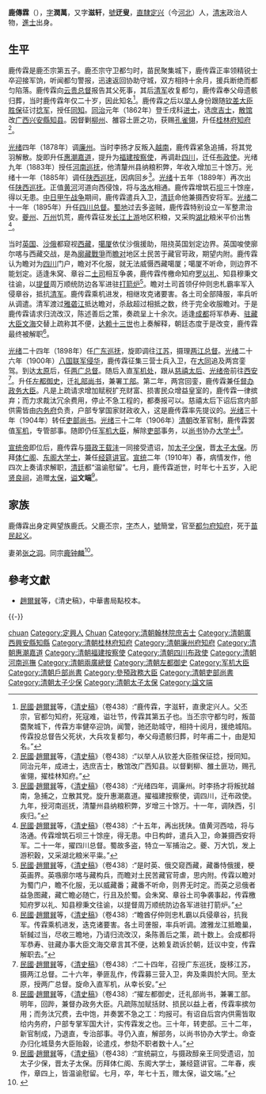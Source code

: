 {{明清人物信息框
| 姓名 = 鹿傳霖
| 原名 =
| 圖片名稱= Lu Chuanlin.jpg
| 圖片大小 = 230px
| 圖片說明 = 鹿傳霖像
| 最高職務 = 誥授光祿大夫太子太保東閣大學士
| 國家 = 大清
| 籍貫 = [[直隶省|直隸]][[定兴县|定兴县]]
| 族裔 = 
| 旗籍 = 
| 字號 = 字潤萬，又字滋軒，號迂叟
| 諡號 = 文端
| 出生日期 = [[道光|道光]]十六年（1836年）
| 出生地點 = [[貴州|貴州]][[郎岱廳|郎岱廳]]
| 逝世日期 = [[宣統|宣統]]二年（1910年）
| 逝世地點 = [[北京城|京師]][[顺天府|顺天府]]
| 墓葬 =
| 配偶 = 
| 親屬 = [[张之洞|张之洞]]（内弟）<br />[[鹿钟麟|鹿钟麟]]（同宗）
| 出身 = 
*同治元年壬戌科進士出身
| 經歷 = 
| 著作 =
}}

'''鹿傳霖'''（{{bd|1836年||1910年|catIdx=L鹿}}），[[表字|字]]'''潤萬'''，又字'''滋轩'''，[[號|號]]'''迂叟'''，[[直隶省|直隸]][[定兴|定兴]]（今[[河北|河北]]）人，[[清末|清末]]政治人物，[[進士|進士]]出身。

== 生平 ==
鹿传霖是鹿丕宗第五子。鹿丕宗守卫都匀时，苗民聚集城下，鹿传霖正率领精锐士卒迎接军饷，听闻都匀警报，迅速返回协助守城，双方相持十余月，援兵断绝而都匀陷落。鹿传霖向[[云贵总督|云贵总督]]报告其父死事，其后[[清军|清军]]收复都匀，鹿传霖奉父母遗骸归葬，当时鹿传霖年仅二十岁，因此知名<ref>[[中華民國|民國]]·[[趙爾巽|趙爾巽]]等，《[[清史稿|清史稿]]》（卷438）:“鹿传霖，字滋轩，直隶定兴人。父丕宗，官都匀知府，死寇难，谥壮节，传霖其第五子也。当丕宗守都匀时，叛苗麕聚城下，传霖方率健卒迎饷，闻警，驰还助城守，相持十阅月，援绝城陷。传霖投总督告父死状，大兵攻复都匀，奉父母遗骸归葬，时年甫二十，由是知名。”</ref>。鹿传霖之后以[[举人|举人]]身份跟随[[钦差大臣|钦差大臣]][[胜保|胜保]]征讨[[捻军|捻军]]，授任[[同知|同知]]。[[同治|同治]]元年（1862年）登壬戌科[[进士|进士]]，选[[庶吉士|庶吉士]]，[[散馆|散馆]]改[[广西|广西]][[兴安縣|兴安縣]][[知县|知县]]。因督剿[[柳州|柳州]]、雒容土匪之功，获赐[[清朝官员服饰#翎羽|孔雀翎]]，升任[[桂林府|桂林府]][[知府|知府]]<ref>[[中華民國|民國]]·[[趙爾巽|趙爾巽]]等，《[[清史稿|清史稿]]》（卷438）:“以举人从钦差大臣胜保征捻，授同知。同治元年，成进士，选庶吉士，散馆改广西知县。以督剿柳、雒土匪功，赐孔雀翎，擢桂林知府。”</ref>。

[[光绪|光绪]]四年（1878年）调[[廉州|廉州]]。当时李扬才反叛入[[越南|越南]]，鹿传霖紧急追捕，将其党羽解散。旋即升任[[惠潮嘉道|惠潮嘉道]]，提升为[[福建|福建]][[按察使|按察使]]，再调赴[[四川|四川]]，迁任[[布政使|布政使]]。光绪九年（1883年）授任[[河南巡抚|河南巡抚]]，他清釐州县纳粮积弊，年收入增加三十馀万。光绪十一年（1885年）调任[[陕西巡抚|陕西巡抚]]，因病回乡<ref>[[中華民國|民國]]·[[趙爾巽|趙爾巽]]等，《[[清史稿|清史稿]]》（卷438）:“光绪四年，调廉州。时李扬才将叛扰越南，急捕之，立散其党。旋升惠潮嘉道。擢福建按察使，调四川，迁布政使。九年，授河南巡抚，清釐州县纳粮积弊，岁增三十馀万。十一年，调陕西，引疾归。”</ref>。[[光绪|光绪]]十五年（1889年）再次出任[[陕西巡抚|陕西巡抚]]。正值[[黄河|黄河]]河道向西侵蚀，将与[[洛水|洛水]]相通。鹿传霖增筑石[[坝|坝]]三十馀座，得以无患。[[中日甲午战争|中日甲午战争]]期间，鹿传霖遣兵入卫，[[清廷|清廷]]命他兼摄西安将军。[[光绪|光绪]]二十一年（1895年）升任[[四川总督|四川总督]]。[[蜀地|蜀地]]过去多盗贼，鹿传霖特别设立一军整肃治安。[[夔州|夔州]]、[[万州|万州]]饥荒，鹿传霖征发[[长江上游|长江上游]]地区积粮，又采购[[湖北|湖北]]粮米平价出售<ref>[[中華民國|民國]]·[[趙爾巽|趙爾巽]]等，《[[清史稿|清史稿]]》（卷438）:“十五年，再出抚陕。值黄河西啮，将与洛通。传霖增筑石坝三十馀座，得无患。中日构衅，遣兵入卫，命兼摄西安将军。二十一年，擢四川总督。蜀故多盗，特立一军捕治之。夔、万大饥，发上游积穀，又采湖北粮米平粜。”</ref>。

当时[[英国|英国]]、[[沙俄|沙俄]]都窥视[[西藏|西藏]]，[[噶厦|噶厦]]依仗沙俄援助，阻挠英国划定边界。英国唆使廓尔喀与西藏交战，是為[[廓藏戰爭|廓藏戰爭]]而[[瞻对|瞻对]]地区土民苦于藏官苛政，期望内附。鹿传霖认为瞻对为[[四川|四川]]门户，瞻对不化服，就无法威慑西藏噶厦；噶厦不听命，则边界不能划定。适逢朱窝、章谷二[[土司|土司]]相互争袭，鹿传霖传檄命知府[[罗以礼|罗以礼]]、知县穆秉文往谕，以[[提督|提督]]周万顺统防边各军进驻[[打箭炉|打箭炉]]<ref>[[中華民國|民國]]·[[趙爾巽|趙爾巽]]等，《[[清史稿|清史稿]]》（卷438）:“是时英、俄交窥西藏，藏番恃俄援，梗英画界。英嗾廓尔喀与藏构兵，而瞻对土民苦藏官苛虐，思内附。传霖以瞻对为蜀门户，瞻不化服，无以威藏番；藏番不听命，则界无时定。而英之忌俄者益急图藏，藏亡瞻必随亡，行且及於蜀。会朱窝、章谷土司争袭事起，传霖檄知府罗以礼、知县穆秉文往谕，以提督周万顺统防边各军进驻打箭炉。”</ref>。瞻对土司首领仔仲则忠札霸率军入侵章谷，抵抗[[清军|清军]]。鹿传霖乘机进发，相继攻克诸要害。各土司全部降服，率兵听从调遣。清军渡过[[雅砻江|雅砻江]]抵达瞻对，杀敌超过相抵之数，终于完全收服瞻对。于是鹿传霖请求归流改汉，陈述善后之策，奏疏呈上十余次。适逢[[成都|成都]]将军恭寿、[[驻藏大臣|驻藏大臣]][[文海|文海]]交替上疏称其不便，[[达赖十三世|达赖十三世]]也上奏解释，朝廷态度于是改变，鹿传霖最终被解职<ref>[[中華民國|民國]]·[[趙爾巽|趙爾巽]]等，《[[清史稿|清史稿]]》（卷438）:“瞻酋仔仲则忠札霸以兵侵章谷，抗我军。传霖乘机进发，迭克诸要害。各土司詟服，率兵听调。渡雅龙江抵瞻巢，斩馘过当，尽收三瞻地，乃请归流改汉，条陈善后之策，疏十数上。会成都将军恭寿、驻藏办事大臣文海交章言其不便，达赖复疏诉於朝，廷议中变，传霖解职去。”</ref>。

[[光绪|光绪]]二十四年（1898年）任[[广东巡抚|广东巡抚]]，旋即调往[[江苏|江苏]]，摄理[[两江总督|两江总督]]。[[光绪|光绪]]二十六年（1900年）[[八国联军侵华|八国联军侵华]]，鹿传霖征集三营士兵入卫，在[[大同|大同]]追及两宫銮驾。到达[[太原|太原]]后，任[[两广总督|两广总督]]。随后入直[[军机处|军机处]]，跟从[[慈禧太后|慈禧太后]]、[[光绪帝|光绪帝]]前往[[西安|西安]]<ref>[[中華民國|民國]]·[[趙爾巽|趙爾巽]]等，《[[清史稿|清史稿]]》（卷438）:“二十四年，召授广东巡抚，旋移江苏，摄两江总督。二十六年，拳匪乱作，传霖募三营入卫，奔及乘舆於大同。至太原，授两广总督。旋命入直军机，从幸长安。”</ref>。升任[[左都御史|左都御史]]，迁[[礼部尚书|礼部尚书]]，兼署[[工部|工部]]。第二年，两宫回銮，鹿传霖兼任[[政务处|督办政务大臣]]。凡是上疏请求增加赋税扩充财富、损害民众增益皇室的，鹿传霖一律摈弃；而力求裁汰冗余费用，停止不急工程的，都奏报可以。慈禧太后下诏后宫内部供需皆由[[内务府|内务府]]负责，户部专掌国家财政收入，这是鹿传霖率先提议的。[[光绪|光绪]]三十年（1904年）转任[[吏部尚书|吏部尚书]]。[[光绪|光绪]]三十二年（1906年）[[清朝|清朝]]改革官制，鹿传霖罢值[[军机|军机]]，专管部事。随即仍任[[军机大臣|军机大臣]]，解除[[吏部|吏部]]事务，以[[尚书|尚书]]协办[[大学士|大学士]]<ref>[[中華民國|民國]]·[[趙爾巽|趙爾巽]]等，《[[清史稿|清史稿]]》（卷438）:“擢左都御史，迁礼部尚书，兼署工部。明年，回跸，兼督办政务大臣。凡疏陈加赋括财、损民以益上者，传霖率摈勿用；而务汰冗费，去中饱，并奏罢不急之工：均报可。有诏自后宫内供需皆取给内务府，户部专掌军国大计，实传霖发之也。三十年，转吏部。三十二年，新官制成，乃退直，专治部事。寻仍入直，解部务，以尚书协办大学士。命查办归化城垦务大臣贻穀，论遣戍，参劾不职者数十人。”</ref>。

[[宣统帝|宣统帝]]即位后，鹿传霖与[[摄政王|摄政王]][[载沣|载沣]]一同接受遗诏，加[[太子少保|太子少保]]，晋[[太子太保|太子太保]]。历拜[[体仁阁|体仁阁]]、[[东阁大学士|东阁大学士]]，兼任[[经筵讲官|经筵讲官]]。[[宣统|宣统]]二年（1910年）春，病情发作，他四次上奏请求解职，[[清廷|清廷]]都“温谕慰留”。七月，鹿传霖逝世，时年七十五岁，入祀[[贤良祠|贤良祠]]，追赠[[太保|太保]]，[[谥|谥]]'''文端'''<ref>[[中華民國|民國]]·[[趙爾巽|趙爾巽]]等，《[[清史稿|清史稿]]》（卷438）:“宣统嗣立，与摄政醇亲王同受遗诏，加太子少保，晋太子太保。历拜体仁阁、东阁大学士，兼经筵讲官。二年春，疾作，章四上，皆温谕慰留。七月，卒，年七十五，赠太保，谥文端。”</ref>。

== 家族 ==
鹿傳霖出身定興望族鹿氏。父鹿丕宗，[[表字|字]]杰人，[[號|號]]簡堂，官至[[都匀府|都匀府]][[知府|知府]]，死于[[苗民起义|苗民起义]]。

妻弟[[张之洞|张之洞]]。同宗[[鹿钟麟|鹿钟麟]]<ref>{{cite journal|author1=王凡|title=鹿钟麟与清皇室出宫|journal=名人传记(上半月)|year=2011|issue=10}}</ref>。

== 參考文獻 ==
{{Reflist}}
*[[趙爾巽|趙爾巽]]等，《清史稿》，中華書局點校本。

{{-}}
{{start box}}
{{s-off}}
{{succession box|[[德壽_(人物)|德壽]]|[[陶模|陶模]]|[[兩廣總督|兩廣總督]]|<small>光緒二十六年<br>（1900年9月16日－1900年9月26日）</small>}}
{{succession box|[[王文韶|王文韶]]|[[趙爾巽|趙爾巽]]|[[清朝户部尚书列表#户部汉尚书|戶部漢尚書]]|<small>光緒二十六年十月癸丑－光緒三十年七月庚辰<br>（1900年12月6日－1904年8月14日）</small>}}
{{succession box|[[張百熙|張百熙]]|職位裁撤|[[清朝吏部尚书列表#吏部汉尚书|吏部漢尚書]]|<small>光緒三十一年四月丙午－光緒三十二年九月甲寅<br>（1905年5月7日－1906年11月6日）</small>}}
{{succession box|職位新創|[[陸潤庠|陸潤庠]]|[[清朝吏部尚书列表#吏部尚书|吏部尚書]]|<small>光緒三十二年九月乙卯－光緒三十三年五月己亥<br>（1906年11月7日－1907年6月19日）</small>}}
{{end box}}

{{同治元年壬戌科殿試金榜}}
{{清朝欽命憲政編查館職官}}
{{清朝入祀賢良祠}}

{{normdaten}}
{{DEFAULTSORT:Lu chuanlin}}
[[Category:定興鹿氏|chuan]]
[[Category:定興人|Category:定興人]]
[[Category:鹿姓|Chuan]]
[[Category:清朝翰林院庶吉士|Category:清朝翰林院庶吉士]]
[[Category:清朝廣西興安縣知縣|Category:清朝廣西興安縣知縣]]
[[Category:清朝桂林府知府|Category:清朝桂林府知府]]
[[Category:清朝廉州府知府|Category:清朝廉州府知府]]
[[Category:清朝惠潮嘉道|Category:清朝惠潮嘉道]]
[[Category:清朝福建按察使|Category:清朝福建按察使]]
[[Category:清朝四川布政使|Category:清朝四川布政使]]
[[Category:清朝河南巡撫|Category:清朝河南巡撫]]
[[Category:清朝兩廣總督|Category:清朝兩廣總督]]
[[Category:清朝左都御史|Category:清朝左都御史]]
[[Category:军机大臣|Category:军机大臣]]
[[Category:清朝戶部尚書|Category:清朝戶部尚書]]
[[Category:參預政務大臣|Category:參預政務大臣]]
[[Category:清朝吏部尚書|Category:清朝吏部尚書]]
[[Category:清朝太子少保|Category:清朝太子少保]]
[[Category:清朝太子太保|Category:清朝太子太保]]
[[Category:諡文端|Category:諡文端]]